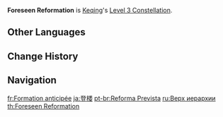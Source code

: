{{Constellation Infobox
|image       = Constellation Foreseen Reformation.png
|description = Increases the Level of [[Starward Sword]] by 3.<br />Maximum upgrade level is 15.
|level       = 3
|character   = Keqing
|utility1    = Talent Level Increase
|utility2    = Elemental Burst Level Increase
}}
'''Foreseen Reformation''' is [[Keqing]]'s [[Level 3 Constellation]].

==Other Languages==
{{Other Languages
|en      = Foreseen Reformation
|zhs     = 登楼
|zhs_rm  = Dēng Lóu
|zht     = 登樓
|zht_rm  = Dēng Lóu
|zh_tl   = 
|ja      = 登楼
|ja_rm   = Tourou{{Assumed}}
|ja_tl   = Climbing a Tower
|ko      = 등루
|ko_rm   = Deungru
|ko_tl   = Up to Attic
|es      = Reforma anticipada
|es_tl   = Anticipated Reform
|fr      = Formation anticipée
|fr_tl   = Anticipated Training
|ru      = Верх иерархии
|ru_tl   = Top of Hierarchy
|th      = Foreseen Reformation
|vi      = Trèo Tháp
|vi_tl   = 
|de      = Turmbesteigung
|de_tl   = Climbing of the Tower
|id      = Foreseen Reformation
|pt      = Reforma Prevista
|pt_tl   = Foreseen Reformation
|tr      = Beklenen Islahat
|tr_tl   = 
|it      = Riforma anticipata
|it_tl   = Anticipated Reform
}}

==Change History==
{{Change History|1.0}}

==Navigation==
{{Talent Navbox|Keqing}}

[[fr:Formation anticipée]]
[[ja:登楼]]
[[pt-br:Reforma Prevista]]
[[ru:Верх иерархии]]
[[th:Foreseen Reformation]]